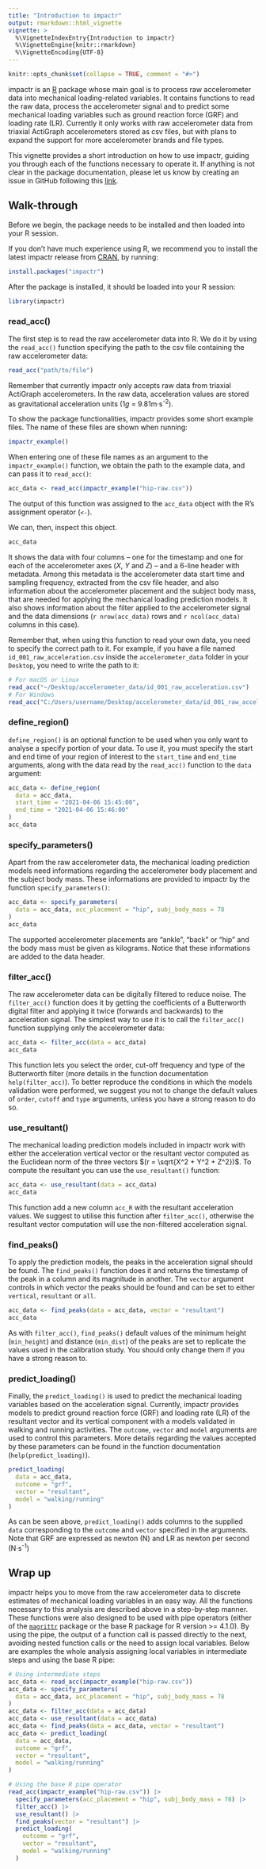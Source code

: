 ```yaml
---
title: "Introduction to impactr"
output: rmarkdown::html_vignette
vignette: >
  %\VignetteIndexEntry{Introduction to impactr}
  %\VignetteEngine{knitr::rmarkdown}
  %\VignetteEncoding{UTF-8}
---
```


```r
knitr::opts_chunk$set(collapse = TRUE, comment = "#>")
```

impactr is an [R](https://www.r-project.org) package whose main goal is to process raw accelerometer data into mechanical loading-related variables. It contains functions to read the raw data, process the accelerometer signal and to predict some mechanical loading variables such as ground reaction force (GRF) and loading rate (LR). Currently it only works with raw accelerometer data from triaxial ActiGraph accelerometers stored as csv files, but with plans to expand the support for more accelerometer brands and file types.

This vignette provides a short introduction on how to use impactr, guiding you through each of the functions necessary to operate it. If anything is not clear in the package documentation, please let us know by creating an issue in GitHub following this [link](https://github.com/verasls/impactr/issues).

## Walk-through

Before we begin, the package needs to be installed and then loaded into your R session.

If you don't have much experience using R, we recommend you to install the latest impactr release from [CRAN](https://cran.r-project.org), by running:

```r
install.packages("impactr")
```

After the package is installed, it should be loaded into your R session:

```r
library(impactr)
```

### read_acc()

The first step is to read the raw accelerometer data into R. We do it by using the `read_acc()` function specifying the path to the csv file containing the raw accelerometer data:

```r
read_acc("path/to/file")
```

Remember that currently impactr only accepts raw data from triaxial ActiGraph accelerometers. In the raw data, acceleration values are stored as gravitational acceleration units (1*g* = 9.81m·s^-2^).

To show the package functionalities, impactr provides some short example files. The name of these files are shown when running:

```r
impactr_example()
```

When entering one of these file names as an argument to the `impactr_example()` function, we obtain the path to the example data, and can pass it to `read_acc()`:

```r
acc_data <- read_acc(impactr_example("hip-raw.csv"))
```

The output of this function was assigned to the `acc_data` object with the R's assignment operator (`<-`).

We can, then, inspect this object.

```r
acc_data
```

It shows the data with four columns -- one for the timestamp and one for each of the accelerometer axes (*X*, *Y* and *Z*) -- and a 6-line header with metadata. Among this metadata is the accelerometer data start time and sampling frequency, extracted from the csv file header, and also information about the accelerometer placement and the subject body mass, that are needed for applying the mechanical loading prediction models. It also shows information about the filter applied to the accelerometer signal and the data dimensions (`r nrow(acc_data)` rows and `r ncol(acc_data)` columns in this case).

Remember that, when using this function to read your own data, you need to specify the correct path to it. For example, if you have a file named `id_001_raw_acceleration.csv` inside the `accelerometer_data` folder in your `Desktop`, you need to write the path to it:

```r
# For macOS or Linux
read_acc("~/Desktop/accelerometer_data/id_001_raw_acceleration.csv")
# For Windows
read_acc("C:/Users/username/Desktop/accelerometer_data/id_001_raw_acceleration.csv")
```

### define_region()

`define_region()` is an optional function to be used when you only want to analyse a specify portion of your data. To use it, you must specify the start and end time of your region of interest to the `start_time` and `end_time` arguments, along with the data read by the `read_acc()` function to the `data` argument:

```r
acc_data <- define_region(
  data = acc_data,
  start_time = "2021-04-06 15:45:00",
  end_time = "2021-04-06 15:46:00"
)
acc_data
```

### specify_parameters()

Apart from the raw accelerometer data, the mechanical loading prediction models need informations regarding the accelerometer body placement and the subject body mass. These informations are provided to impactr by the function `specify_parameters()`:

```r
acc_data <- specify_parameters(
  data = acc_data, acc_placement = "hip", subj_body_mass = 78
)
acc_data
```

The supported accelerometer placements are "ankle", "back" or "hip" and the body mass must be given as kilograms. Notice that these informations are added to the data header. 

### filter_acc()

The raw accelerometer data can be digitally filtered to reduce noise. The `filter_acc()` function does it by getting the coefficients of a Butterworth digital filter and applying it twice (forwards and backwards) to the acceleration signal. The simplest way to use it is to call the `filter_acc()` function supplying only the accelerometer data:

```r
acc_data <- filter_acc(data = acc_data)
acc_data
```

This function lets you select the order, cut-off frequency and type of the Butterworth filter (more details in the function documentation `help(filter_acc)`). To better reproduce the conditions in which the models validation were performed, we suggest you not to change the default values of `order`, `cutoff` and `type` arguments, unless you have a strong reason to do so.

### use_resultant()

The mechanical loading prediction models included in impactr work with either the acceleration vertical vector or the resultant vector computed as the Euclidean norm of the three vectors $(r = \sqrt{X^2 + Y^2 + Z^2})$. To compute the resultant you can use the `use_resultant()` function:

```r
acc_data <- use_resultant(data = acc_data)
acc_data
```

This function add a new column `acc_R` with the resultant acceleration values. We suggest to utilise this function after `filter_acc()`, otherwise the resultant vector computation will use the non-filtered acceleration signal.

### find_peaks()

To apply the prediction models, the peaks in the acceleration signal should be found. The `find_peaks()` function does it and returns the timestamp of the peak in a column and its magnitude in another. The `vector` argument controls in which vector the peaks should be found and can be set to either `vertical`, `resultant` or `all`.

```r
acc_data <- find_peaks(data = acc_data, vector = "resultant")
acc_data
```

As with `filter_acc()`, `find_peaks()` default values of the minimum height (`min_height`) and distance (`min_dist`) of the peaks are set to replicate the values used in the calibration study. You should only change them if you have a strong reason to.

### predict_loading()

Finally, the `predict_loading()` is used to predict the mechanical loading variables based on the acceleration signal. Currently, impactr provides models to predict ground reaction force (GRF) and loading rate (LR) of the resultant vector and its vertical component with a models validated in walking and running activities. The `outcome`, `vector` and `model` arguments are used to control this parameters. More details regarding the values accepted by these parameters can be found in the function documentation (`help(predict_loading)`).

```r
predict_loading(
  data = acc_data,
  outcome = "grf",
  vector = "resultant",
  model = "walking/running"
)
```

As can be seen above, `predict_loading()` adds columns to the supplied `data` corresponding to the `outcome` and `vector` specified in the arguments. Note that GRF are expressed as newton (N) and LR as newton per second (N·s^-1^)

## Wrap up

impactr helps you to move from the raw accelerometer data to discrete estimates of mechanical loading variables in an easy way. All the functions necessary to this analysis are described above in a step-by-step manner. These functions were also designed to be used with pipe operators (either of the [`magrittr`](https://magrittr.tidyverse.org) package or the base R package for R version >= 4.1.0). By using the pipe, the output of a function call is passed directly to the next, avoiding nested function calls or the need to assign local variables. Below are examples the whole analysis assigning local variables in intermediate steps and using the base R pipe:

```r
# Using intermediate steps
acc_data <- read_acc(impactr_example("hip-raw.csv"))
acc_data <- specify_parameters(
  data = acc_data, acc_placement = "hip", subj_body_mass = 78
)
acc_data <- filter_acc(data = acc_data)
acc_data <- use_resultant(data = acc_data)
acc_data <- find_peaks(data = acc_data, vector = "resultant")
acc_data <- predict_loading(
  data = acc_data,
  outcome = "grf",
  vector = "resultant",
  model = "walking/running"
)

# Using the base R pipe operator
read_acc(impactr_example("hip-raw.csv")) |>
  specify_parameters(acc_placement = "hip", subj_body_mass = 78) |>
  filter_acc() |>
  use_resultant() |>
  find_peaks(vector = "resultant") |>
  predict_loading(
    outcome = "grf",
    vector = "resultant",
    model = "walking/running"
  )
```
